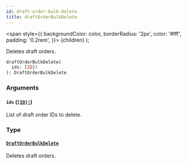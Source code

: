 ```yaml
---
id: draft-order-bulk-delete
title: draftOrderBulkDelete
---
```


<span
style={{
      backgroundColor: color,
      borderRadius: '2px',
      color: '#fff',
      padding: '0.2rem',
    }}>
{children}
</span>
);

Deletes draft orders.

```graphql
draftOrderBulkDelete(
  ids: [ID]!
): DraftOrderBulkDelete

```

### Arguments

#### `ids` ([`[ID]!`](/api-reference/scalars/id.mdx))

List of draft order IDs to delete.

### Type

#### [`DraftOrderBulkDelete`](/api-reference/objects/draft-order-bulk-delete.mdx)

Deletes draft orders.

